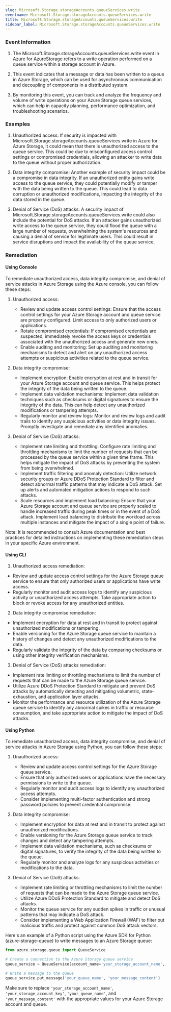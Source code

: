 ```yaml
--- 
slug: Microsoft.Storage.storageAccounts.queueServices.write
eventname: Microsoft.Storage.storageAccounts.queueServices.write
title: Microsoft.Storage.storageAccounts.queueServices.write
sidebar_label: Microsoft.Storage.storageAccounts.queueServices.write
---
```

                       
### Event Information

1. The Microsoft.Storage.storageAccounts.queueServices.write event in Azure for AzureStorage refers to a write operation performed on a queue service within a storage account in Azure.

2. This event indicates that a message or data has been written to a queue in Azure Storage, which can be used for asynchronous communication and decoupling of components in a distributed system.

3. By monitoring this event, you can track and analyze the frequency and volume of write operations on your Azure Storage queue services, which can help in capacity planning, performance optimization, and troubleshooting scenarios.


### Examples

1. Unauthorized access: If security is impacted with Microsoft.Storage.storageAccounts.queueServices.write in Azure for Azure Storage, it could mean that there is unauthorized access to the queue service. This could be due to misconfigured access control settings or compromised credentials, allowing an attacker to write data to the queue without proper authorization.

2. Data integrity compromise: Another example of security impact could be a compromise in data integrity. If an unauthorized entity gains write access to the queue service, they could potentially modify or tamper with the data being written to the queue. This could lead to data corruption or unauthorized modifications, impacting the integrity of the data stored in the queue.

3. Denial of Service (DoS) attacks: A security impact of Microsoft.Storage.storageAccounts.queueServices.write could also include the potential for DoS attacks. If an attacker gains unauthorized write access to the queue service, they could flood the queue with a large number of requests, overwhelming the system's resources and causing a denial of service for legitimate users. This could result in service disruptions and impact the availability of the queue service.

### Remediation

#### Using Console

To remediate unauthorized access, data integrity compromise, and denial of service attacks in Azure Storage using the Azure console, you can follow these steps:

1. Unauthorized access:
   - Review and update access control settings: Ensure that the access control settings for your Azure Storage account and queue service are properly configured. Limit access to only authorized users or applications.
   - Rotate compromised credentials: If compromised credentials are suspected, immediately revoke the access keys or credentials associated with the unauthorized access and generate new ones.
   - Enable auditing and monitoring: Set up auditing and monitoring mechanisms to detect and alert on any unauthorized access attempts or suspicious activities related to the queue service.

2. Data integrity compromise:
   - Implement encryption: Enable encryption at rest and in transit for your Azure Storage account and queue service. This helps protect the integrity of the data being written to the queue.
   - Implement data validation mechanisms: Implement data validation techniques such as checksums or digital signatures to ensure the integrity of the data. This can help detect any unauthorized modifications or tampering attempts.
   - Regularly monitor and review logs: Monitor and review logs and audit trails to identify any suspicious activities or data integrity issues. Promptly investigate and remediate any identified anomalies.

3. Denial of Service (DoS) attacks:
   - Implement rate limiting and throttling: Configure rate limiting and throttling mechanisms to limit the number of requests that can be processed by the queue service within a given time frame. This helps mitigate the impact of DoS attacks by preventing the system from being overwhelmed.
   - Implement traffic filtering and anomaly detection: Utilize network security groups or Azure DDoS Protection Standard to filter and detect abnormal traffic patterns that may indicate a DoS attack. Set up alerts and automated mitigation actions to respond to such attacks.
   - Scale resources and implement load balancing: Ensure that your Azure Storage account and queue service are properly scaled to handle increased traffic during peak times or in the event of a DoS attack. Implement load balancing to distribute the workload across multiple instances and mitigate the impact of a single point of failure.

Note: It is recommended to consult Azure documentation and best practices for detailed instructions on implementing these remediation steps in your specific Azure environment.

#### Using CLI

1. Unauthorized access remediation:
- Review and update access control settings for the Azure Storage queue service to ensure that only authorized users or applications have write access.
- Regularly monitor and audit access logs to identify any suspicious activity or unauthorized access attempts. Take appropriate action to block or revoke access for any unauthorized entities.

2. Data integrity compromise remediation:
- Implement encryption for data at rest and in transit to protect against unauthorized modifications or tampering.
- Enable versioning for the Azure Storage queue service to maintain a history of changes and detect any unauthorized modifications to the data.
- Regularly validate the integrity of the data by comparing checksums or using other integrity verification mechanisms.

3. Denial of Service (DoS) attacks remediation:
- Implement rate limiting or throttling mechanisms to limit the number of requests that can be made to the Azure Storage queue service.
- Utilize Azure DDoS Protection Standard to mitigate and prevent DoS attacks by automatically detecting and mitigating volumetric, state-exhaustion, and application layer attacks.
- Monitor the performance and resource utilization of the Azure Storage queue service to identify any abnormal spikes in traffic or resource consumption, and take appropriate action to mitigate the impact of DoS attacks.

#### Using Python

To remediate unauthorized access, data integrity compromise, and denial of service attacks in Azure Storage using Python, you can follow these steps:

1. Unauthorized access:
   - Review and update access control settings for the Azure Storage queue service.
   - Ensure that only authorized users or applications have the necessary permissions to write to the queue.
   - Regularly monitor and audit access logs to identify any unauthorized access attempts.
   - Consider implementing multi-factor authentication and strong password policies to prevent credential compromise.

2. Data integrity compromise:
   - Implement encryption for data at rest and in transit to protect against unauthorized modifications.
   - Enable versioning for the Azure Storage queue service to track changes and detect any tampering attempts.
   - Implement data validation mechanisms, such as checksums or digital signatures, to verify the integrity of the data being written to the queue.
   - Regularly monitor and analyze logs for any suspicious activities or modifications to the data.

3. Denial of Service (DoS) attacks:
   - Implement rate limiting or throttling mechanisms to limit the number of requests that can be made to the Azure Storage queue service.
   - Utilize Azure DDoS Protection Standard to mitigate and detect DoS attacks.
   - Monitor the queue service for any sudden spikes in traffic or unusual patterns that may indicate a DoS attack.
   - Consider implementing a Web Application Firewall (WAF) to filter out malicious traffic and protect against common DoS attack vectors.

Here's an example of a Python script using the Azure SDK for Python (azure-storage-queue) to write messages to an Azure Storage queue:

```python
from azure.storage.queue import QueueService

# Create a connection to the Azure Storage queue service
queue_service = QueueService(account_name='your_storage_account_name', account_key='your_storage_account_key')

# Write a message to the queue
queue_service.put_message('your_queue_name', 'your_message_content')
```

Make sure to replace `'your_storage_account_name'`, `'your_storage_account_key'`, `'your_queue_name'`, and `'your_message_content'` with the appropriate values for your Azure Storage account and queue.


 